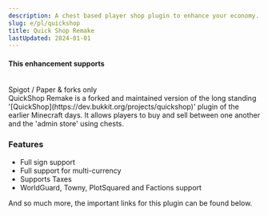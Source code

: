 ```yaml
---
description: A chest based player shop plugin to enhance your economy.
slug: e/pl/quickshop
title: Quick Shop Remake
lastUpdated: 2024-01-01
---
```



#### This enhancement supports

<br/>
<MainStatusPill warning>Spigot / Paper & forks only</MainStatusPill>
<br/>
QuickShop Remake is a forked and maintained version of the long standing '[QuickShop](https://dev.bukkit.org/projects/quickshop)' plugin of the earlier Minecraft days. It allows players to buy and sell between one another and the 'admin store' using chests.

### Features

<ul class="pl-5 list-disc">
    <li>Full sign support</li>
    <li>Full support for multi-currency</li>
    <li>Supports Taxes</li>
    <li>WorldGuard, Towny, PlotSquared and Factions support</li>
</ul>

And so much more, the important links for this plugin can be found below.

<LinkCard
  title="Spigot"
  description="View Quick Shop Remake's official Spigot page for downloading the plugin."
  href="https://www.spigotmc.org/resources/quickshop-reremake-1-19-ready-multi-currency.62575/"
/>
